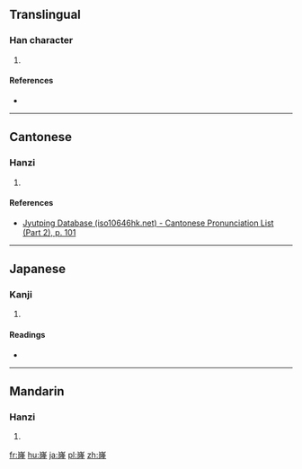==Translingual==

===Han character===
{{Han char|rn=46|rad=山|as=12|sn=15|four=|canj=UNLM|ids=⿱山隆}}

# {{defn|Han|sort=山12}}

====References====
* {{Han ref|kx=0319.160|dkj=08447|dj=0619.260|hdz=10795.170|uh=5D90|ud=23952}}

----

==Cantonese==

===Hanzi===
{{yue-hanzi|jyut=[[lung4]]|y=lung4}}

# {{defn|lang=yue|sort=山12}}

====References====
* [http://www.iso10646hk.net/jp/document/download.jsp Jyutping Database (iso10646hk.net) - Cantonese Pronunciation List (Part 2), p. 101]

----

==Japanese==

===Kanji===
{{ja-kanji|grade=|rs=山12}}

# {{defn|lang=ja|sort=山12}}

====Readings====
* {{ja-readings|on=[[りゅう]] (ryū)|kun=}}

----

==Mandarin==

===Hanzi===
{{cmn-hanzi|pin=[[lóng]] ([[long2]])|wg=lung<sup>2</sup>}}

# {{defn|lang=cmn|sort=山12}}

[[fr:嶐]]
[[hu:嶐]]
[[ja:嶐]]
[[pl:嶐]]
[[zh:嶐]]